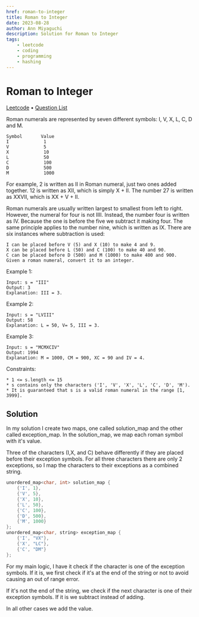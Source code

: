 ```yaml
---
href: roman-to-integer
title: Roman to Integer 
date: 2023-08-28
author: Ann Miyaguchi
description: Solution for Roman to Integer 
tags: 
    - leetcode
    - coding
    - programming
    - hashing
---
```

# Roman to Integer 

[Leetcode](https://leetcode.com/problems/roman-to-integer/) • [Question List](Coding-Questions)

Roman numerals are represented by seven different symbols: I, V, X, L, C, D and M.
```
Symbol       Value
I             1
V             5
X             10
L             50
C             100
D             500
M             1000
```

For example, 2 is written as II in Roman numeral, just two ones added together. 12 is written as XII, which is simply X + II. The number 27 is written as XXVII, which is XX + V + II.

Roman numerals are usually written largest to smallest from left to right. However, the numeral for four is not IIII. Instead, the number four is written as IV. Because the one is before the five we subtract it making four. The same principle applies to the number nine, which is written as IX. There are six instances where subtraction is used:
```
I can be placed before V (5) and X (10) to make 4 and 9. 
X can be placed before L (50) and C (100) to make 40 and 90. 
C can be placed before D (500) and M (1000) to make 400 and 900.
Given a roman numeral, convert it to an integer.
```

Example 1:
```
Input: s = "III"
Output: 3
Explanation: III = 3.
```
Example 2:
```
Input: s = "LVIII"
Output: 58
Explanation: L = 50, V= 5, III = 3.
```
Example 3:
```
Input: s = "MCMXCIV"
Output: 1994
Explanation: M = 1000, CM = 900, XC = 90 and IV = 4.
```
Constraints:
```
* 1 <= s.length <= 15
* s contains only the characters ('I', 'V', 'X', 'L', 'C', 'D', 'M').
* It is guaranteed that s is a valid roman numeral in the range [1, 3999].
```

## Solution 

In my solution I create two maps, one called solution_map and the other called exception_map. In the solution_map, we map each roman symbol with it's value. 

Three of the characters (I,X, and C) behave differently if they are placed before their exception symbols. For all three characters there are only 2 exceptions, so I map the characters to their exceptions as a combined string. 


```cpp
unordered_map<char, int> solution_map {
    {'I', 1},
    {'V', 5},
    {'X', 10},
    {'L', 50},
    {'C', 100},
    {'D', 500},
    {'M', 1000}
};
unordered_map<char, string> exception_map {
    {'I', "VX"},
    {'X', "LC"},
    {'C', "DM"}
};
```

For my main logic, I have it check if the character is one of the exception symbols. If it is, we first check if it's at the end of the string or not to avoid causing an out of range error.

If it's not the end of the string, we check if the next character is one of their exception symbols. If it is we subtract instead of adding. 

In all other cases we add the value. 
